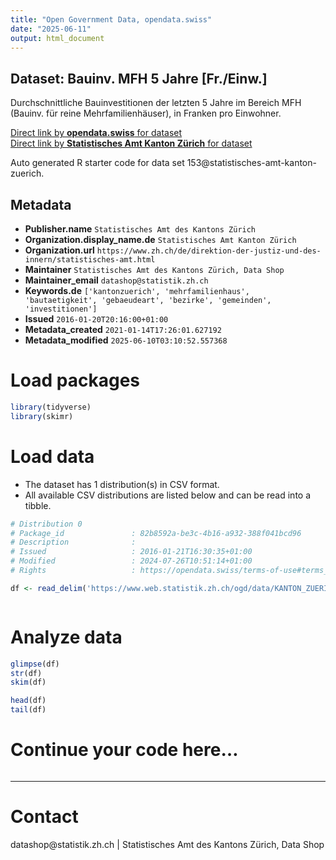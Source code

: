 ```yaml
---
title: "Open Government Data, opendata.swiss"
date: "2025-06-11"
output: html_document
---
```


## Dataset: Bauinv. MFH 5 Jahre [Fr./Einw.]

Durchschnittliche Bauinvestitionen der letzten 5 Jahre im Bereich MFH (Bauinv. für reine Mehrfamilienhäuser), in Franken pro Einwohner.

[Direct link by **opendata.swiss** for dataset](https://opendata.swiss/de/dataset/bauinv-mfh-5-jahre-fr-einw)<br>
[Direct link by **Statistisches Amt Kanton Zürich** for dataset](https://www.zh.ch/de/politik-staat/gemeinden/gemeindeportraet.html)

Auto generated R starter code for data set 153@statistisches-amt-kanton-zuerich.

## Metadata

- **Publisher.name** `Statistisches Amt des Kantons Zürich`
- **Organization.display_name.de** `Statistisches Amt Kanton Zürich`
- **Organization.url** `https://www.zh.ch/de/direktion-der-justiz-und-des-innern/statistisches-amt.html`
- **Maintainer** `Statistisches Amt des Kantons Zürich, Data Shop`
- **Maintainer_email** `datashop@statistik.zh.ch`
- **Keywords.de** `['kantonzuerich', 'mehrfamilienhaus', 'bautaetigkeit', 'gebaeudeart', 'bezirke', 'gemeinden', 'investitionen']`
- **Issued** `2016-01-20T20:16:00+01:00`
- **Metadata_created** `2021-01-14T17:26:01.627192`
- **Metadata_modified** `2025-06-10T03:10:52.557368`


# Load packages

```r

library(tidyverse)
library(skimr)

```

# Load data

-   The dataset has 1 distribution(s) in CSV format.
-   All available CSV distributions are listed below and can be read into a tibble.

```r

# Distribution 0
# Package_id               : 82b8592a-be3c-4b16-a932-388f041bcd96
# Description              : 
# Issued                   : 2016-01-21T16:30:35+01:00
# Modified                 : 2024-07-26T10:51:14+01:00
# Rights                   : https://opendata.swiss/terms-of-use#terms_by

df <- read_delim('https://www.web.statistik.zh.ch/ogd/data/KANTON_ZUERICH_175.csv')



```

# Analyze data

```r

glimpse(df)
str(df)
skim(df)

head(df)
tail(df)

```

# Continue your code here...

```r

```

------------------------------------------------------------------------

# Contact

datashop@statistik.zh.ch | Statistisches Amt des Kantons Zürich, Data Shop
